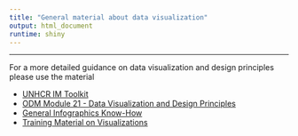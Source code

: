 ```yaml
---
title: "General material about data visualization"
output: html_document
runtime: shiny
---
```


***
For a more detailed guidance on data visualization and design principles please use the material

* <a href="http://data.unhcr.org/imtoolkit/" target=blank>UNHCR IM Toolkit</a>
* <a href="file://analysis_toolkit/data/test.pdf" target=blank>ODM Module 21 - Data Visualization and Design Principles</a>
* <a href="http://data.unhcr.org/imtoolkit/chapters/view/info-graphics/lang:eng" target=blank>General Infographics Know-How</a>
* <a href="file/learning_files/viz_general/Heer-EffectiveDataVisualization.pdf" target=blank>Training Material on Visualizations</a>
